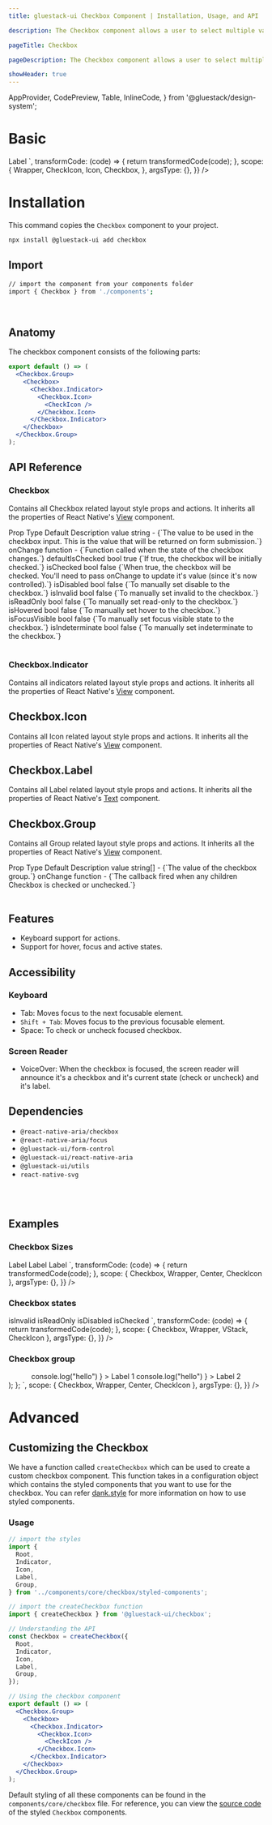 ```yaml
---
title: gluestack-ui Checkbox Component | Installation, Usage, and API

description: The Checkbox component allows a user to select multiple values from various options in a form.

pageTitle: Checkbox

pageDescription: The Checkbox component allows a user to select multiple values from various options in a form.

showHeader: true
---
```



<Meta title="components/Forms/Checkbox" />

  AppProvider,
  CodePreview,
  Table,
  InlineCode,
} from '@gluestack/design-system';


# Basic

<AppProvider>
  <CodePreview
    showComponentRenderer={true}
    showArgsController={false}
    metaData={{
      code: `
<Checkbox>
  <Checkbox.Indicator>
    <Checkbox.Icon>
        <Icon as={CheckIcon} />
    </Checkbox.Icon>
  </Checkbox.Indicator>
   <Checkbox.Label>Label</Checkbox.Label>
</Checkbox>
`,
      transformCode: (code) => {
        return transformedCode(code);
      },
      scope: {
        Wrapper,
        CheckIcon,
        Icon,
        Checkbox,
      },
      argsType: {},
    }}
  />
</AppProvider>
<br />

# Installation

This command copies the `Checkbox` component to your project.

```bash
npx install @gluestack-ui add checkbox
```

## Import

```bash
// import the component from your components folder
import { Checkbox } from './components';
```

<br />

## Anatomy

The checkbox component consists of the following parts:

```jsx
export default () => (
  <Checkbox.Group>
    <Checkbox>
      <Checkbox.Indicator>
        <Checkbox.Icon>
          <CheckIcon />
        </Checkbox.Icon>
      </Checkbox.Indicator>
    </Checkbox>
  </Checkbox.Group>
);
```

## API Reference

### Checkbox

Contains all Checkbox related layout style props and actions.
It inherits all the properties of React Native's [View](https://reactnative.dev/docs/view#props) component.

<AppProvider>
  <Table>
    <Table.THead>
      <Table.TR>
        <Table.TH>
          <Table.TText>Prop</Table.TText>
        </Table.TH>
        <Table.TH>
          <Table.TText>Type</Table.TText>
        </Table.TH>
        <Table.TH>
          <Table.TText>Default</Table.TText>
        </Table.TH>
        <Table.TH>
          <Table.TText>Description</Table.TText>
        </Table.TH>
      </Table.TR>
    </Table.THead>
    <Table.TBody>
      <Table.TR>
        <Table.TD>
          <Table.TText>
            <InlineCode>value</InlineCode>
          </Table.TText>
        </Table.TD>
        <Table.TD>
          <Table.TText>string</Table.TText>
        </Table.TD>
        <Table.TD>
          <Table.TText>-</Table.TText>
        </Table.TD>
        <Table.TD>
          <Table.TText>{`The value to be used in the checkbox input. This is the value that will be returned on form submission.`}</Table.TText>
        </Table.TD>
      </Table.TR>
      <Table.TR>
        <Table.TD>
          <Table.TText>
            <InlineCode>onChange</InlineCode>
          </Table.TText>
        </Table.TD>
        <Table.TD>
          <Table.TText>function</Table.TText>
        </Table.TD>
        <Table.TD>
          <Table.TText>-</Table.TText>
        </Table.TD>
        <Table.TD>
          <Table.TText>{`Function called when the state of the checkbox changes.`}</Table.TText>
        </Table.TD>
      </Table.TR>
      <Table.TR>
        <Table.TD>
          <Table.TText>
            <InlineCode>defaultIsChecked</InlineCode>
          </Table.TText>
        </Table.TD>
        <Table.TD>
          <Table.TText>bool</Table.TText>
        </Table.TD>
        <Table.TD>
          <Table.TText>true</Table.TText>
        </Table.TD>
        <Table.TD>
          <Table.TText>{`If true, the checkbox will be initially checked.`}</Table.TText>
        </Table.TD>
      </Table.TR>
      <Table.TR>
        <Table.TD>
          <Table.TText>
            <InlineCode>isChecked</InlineCode>
          </Table.TText>
        </Table.TD>
        <Table.TD>
          <Table.TText>bool</Table.TText>
        </Table.TD>
        <Table.TD>
          <Table.TText>false</Table.TText>
        </Table.TD>
        <Table.TD>
          <Table.TText>{`When true, the checkbox will be checked. You'll need to pass onChange to update it's value (since it's now controlled).`}</Table.TText>
        </Table.TD>
      </Table.TR>
      <Table.TR>
        <Table.TD>
          <Table.TText>
            <InlineCode>isDisabled</InlineCode>
          </Table.TText>
        </Table.TD>
        <Table.TD>
          <Table.TText>bool</Table.TText>
        </Table.TD>
        <Table.TD>
          <Table.TText>false</Table.TText>
        </Table.TD>
        <Table.TD>
          <Table.TText>{`To manually set disable to the checkbox.`}</Table.TText>
        </Table.TD>
      </Table.TR>
      <Table.TR>
        <Table.TD>
          <Table.TText>
            <InlineCode>isInvalid</InlineCode>
          </Table.TText>
        </Table.TD>
        <Table.TD>
          <Table.TText>bool</Table.TText>
        </Table.TD>
        <Table.TD>
          <Table.TText>false</Table.TText>
        </Table.TD>
        <Table.TD>
          <Table.TText>{`To manually set invalid to the checkbox.`}</Table.TText>
        </Table.TD>
      </Table.TR>
      <Table.TR>
        <Table.TD>
          <Table.TText>
            <InlineCode>isReadOnly</InlineCode>
          </Table.TText>
        </Table.TD>
        <Table.TD>
          <Table.TText>bool</Table.TText>
        </Table.TD>
        <Table.TD>
          <Table.TText>false</Table.TText>
        </Table.TD>
        <Table.TD>
          <Table.TText>{`To manually set read-only to the checkbox.`}</Table.TText>
        </Table.TD>
      </Table.TR>
      <Table.TR>
        <Table.TD>
          <Table.TText>
            <InlineCode>isHovered</InlineCode>
          </Table.TText>
        </Table.TD>
        <Table.TD>
          <Table.TText>bool</Table.TText>
        </Table.TD>
        <Table.TD>
          <Table.TText>false</Table.TText>
        </Table.TD>
        <Table.TD>
          <Table.TText>{`To manually set hover to the checkbox.`}</Table.TText>
        </Table.TD>
      </Table.TR>
      <Table.TR>
        <Table.TD>
          <Table.TText>
            <InlineCode>isFocusVisible</InlineCode>
          </Table.TText>
        </Table.TD>
        <Table.TD>
          <Table.TText>bool</Table.TText>
        </Table.TD>
        <Table.TD>
          <Table.TText>false</Table.TText>
        </Table.TD>
        <Table.TD>
          <Table.TText>
            {`To manually set focus visible state to the checkbox.`}
          </Table.TText>
        </Table.TD>
      </Table.TR>
      <Table.TR>
        <Table.TD>
          <Table.TText>
            <InlineCode>isIndeterminate</InlineCode>
          </Table.TText>
        </Table.TD>
        <Table.TD>
          <Table.TText>bool</Table.TText>
        </Table.TD>
        <Table.TD>
          <Table.TText>false</Table.TText>
        </Table.TD>
        <Table.TD>
          <Table.TText>
            {`To manually set indeterminate to the checkbox.`}
          </Table.TText>
        </Table.TD>
      </Table.TR>
    </Table.TBody>
  </Table>
</AppProvider>

### Checkbox.Indicator

Contains all indicators related layout style props and actions.
It inherits all the properties of React Native's [View](https://reactnative.dev/docs/view#props) component.

## Checkbox.Icon

Contains all Icon related layout style props and actions.
It inherits all the properties of React Native's [View](https://reactnative.dev/docs/view#props) component.

## Checkbox.Label

Contains all Label related layout style props and actions.
It inherits all the properties of React Native's [Text](https://reactnative.dev/docs/text#props) component.

## Checkbox.Group

Contains all Group related layout style props and actions.
It inherits all the properties of React Native's [View](https://reactnative.dev/docs/view#props) component.

<AppProvider>
  <Table>
    <Table.THead>
      <Table.TR>
        <Table.TH>
          <Table.TText>Prop</Table.TText>
        </Table.TH>
        <Table.TH>
          <Table.TText>Type</Table.TText>
        </Table.TH>
        <Table.TH>
          <Table.TText>Default</Table.TText>
        </Table.TH>
        <Table.TH>
          <Table.TText>Description</Table.TText>
        </Table.TH>
      </Table.TR>
    </Table.THead>
    <Table.TBody>
      <Table.TR>
        <Table.TD>
          <Table.TText>
            <InlineCode>value</InlineCode>
          </Table.TText>
        </Table.TD>
        <Table.TD>
          <Table.TText>string[]</Table.TText>
        </Table.TD>
        <Table.TD>
          <Table.TText>-</Table.TText>
        </Table.TD>
        <Table.TD>
          <Table.TText>{`The value of the checkbox group.`}</Table.TText>
        </Table.TD>
      </Table.TR>
      <Table.TR>
        <Table.TD>
          <Table.TText>
            <InlineCode>onChange</InlineCode>
          </Table.TText>
        </Table.TD>
        <Table.TD>
          <Table.TText>function</Table.TText>
        </Table.TD>
        <Table.TD>
          <Table.TText>-</Table.TText>
        </Table.TD>
        <Table.TD>
          <Table.TText>{`The callback fired when any children Checkbox is checked or unchecked.`}</Table.TText>
        </Table.TD>
      </Table.TR>
    </Table.TBody>
  </Table>
</AppProvider>

## Features

- Keyboard support for actions.
- Support for hover, focus and active states.

## Accessibility

### Keyboard

- Tab: Moves focus to the next focusable element.
- `Shift + Tab`: Moves focus to the previous focusable element.
- Space: To check or uncheck focused checkbox.

### Screen Reader

- VoiceOver: When the checkbox is focused, the screen reader will announce it's a checkbox and it's current state (check or uncheck) and it's label.

## Dependencies

- `@react-native-aria/checkbox`
- `@react-native-aria/focus`
- `@gluestack-ui/form-control`
- `@gluestack-ui/react-native-aria`
- `@gluestack-ui/utils`
- `react-native-svg`

<br />
<br />

## Examples

### Checkbox Sizes

<AppProvider>
  <CodePreview
    showComponentRenderer={true}
    showArgsController={false}
    metaData={{
      code: `
<Center>
  <Checkbox size="sm">
    <Checkbox.Indicator>
      <Checkbox.Icon>
        <CheckIcon />
      </Checkbox.Icon>
    </Checkbox.Indicator>
    <Checkbox.Label>Label</Checkbox.Label>
  </Checkbox>
  <Checkbox size="md">
    <Checkbox.Indicator>
      <Checkbox.Icon>
        <CheckIcon />
      </Checkbox.Icon>
    </Checkbox.Indicator>
    <Checkbox.Label>Label</Checkbox.Label>
  </Checkbox>
  <Checkbox size="lg">
    <Checkbox.Indicator>
      <Checkbox.Icon>
        <CheckIcon />
      </Checkbox.Icon>
    </Checkbox.Indicator>
    <Checkbox.Label>Label</Checkbox.Label>
  </Checkbox>
</Center>
`,
      transformCode: (code) => {
        return transformedCode(code);
      },
      scope: { Checkbox, Wrapper, Center, CheckIcon },
      argsType: {},
    }}
  />
</AppProvider>

### Checkbox states

<AppProvider>
  <CodePreview
    showComponentRenderer={true}
    showArgsController={false}
    metaData={{
      code: `
<VStack alignItems="$start">
  <Checkbox isInvalid={true}>
    <Checkbox.Indicator>
      <Checkbox.Icon>
        <CheckIcon />
      </Checkbox.Icon>
    </Checkbox.Indicator>
    <Checkbox.Label>isInvalid</Checkbox.Label>
  </Checkbox>
  <Checkbox isReadOnly={true}>
    <Checkbox.Indicator>
      <Checkbox.Icon>
        <CheckIcon />
      </Checkbox.Icon>
    </Checkbox.Indicator>
    <Checkbox.Label>isReadOnly</Checkbox.Label>
  </Checkbox>
  <Checkbox isDisabled={true}>
    <Checkbox.Indicator>
      <Checkbox.Icon>
        <CheckIcon />
      </Checkbox.Icon>
    </Checkbox.Indicator>
    <Checkbox.Label>isDisabled</Checkbox.Label>
  </Checkbox>
  <Checkbox isChecked={true}>
    <Checkbox.Indicator>
      <Checkbox.Icon>
        <CheckIcon />
      </Checkbox.Icon>
    </Checkbox.Indicator>
    <Checkbox.Label>isChecked</Checkbox.Label>
  </Checkbox>
</VStack>
`,
      transformCode: (code) => {
        return transformedCode(code);
      },
      scope: { Checkbox, Wrapper, VStack, CheckIcon },
      argsType: {},
    }}
  />
</AppProvider>

### Checkbox group

<AppProvider>
  <CodePreview
    showComponentRenderer={true}
    showArgsController={false}
    metaData={{
      code: `
function CheckboxExample(){
  const [values, setValues] = React.useState([]);
  return (
    <Wrapper>
      <Center>
        <Checkbox.Group
          value={values}
          onChange={setValues}
        >
          <Checkbox
           isDisabled={true}
            value="Label 1"
            aria-label="Label 1"
            accessibilityLabel="Checkbox"
            onChange={(isSelected) =>
            console.log("hello")
            }
          >
            <Checkbox.Indicator>
              <Checkbox.Icon>
                <CheckIcon />
              </Checkbox.Icon>
            </Checkbox.Indicator>
            <Checkbox.Label>Label 1</Checkbox.Label>
          </Checkbox>
          <Checkbox
            aria-label="Label 2"
            value="Label 2"
            accessibilityLabel="Checkbox"
            onChange={(isSelected) =>console.log("hello")
            }
          >
            <Checkbox.Indicator>
              <Checkbox.Icon>
                <CheckIcon />
              </Checkbox.Icon>
            </Checkbox.Indicator>
            <Checkbox.Label>Label 2</Checkbox.Label>
          </Checkbox>
        </Checkbox.Group>
      </Center>
    </Wrapper>
  );
};
`,
      scope: { Checkbox, Wrapper, Center, CheckIcon },
      argsType: {},
    }}
  />
</AppProvider>

<br />

# Advanced

## Customizing the Checkbox

We have a function called `createCheckbox` which can be used to create a custom checkbox component. This function takes in a configuration object which contains the styled components that you want to use for the checkbox. You can refer [dank.style](https://dank.style/) for more information on how to use styled components.

### Usage

```jsx
// import the styles
import {
  Root,
  Indicator,
  Icon,
  Label,
  Group,
} from '../components/core/checkbox/styled-components';

// import the createCheckbox function
import { createCheckbox } from '@gluestack-ui/checkbox';

// Understanding the API
const Checkbox = createCheckbox({
  Root,
  Indicator,
  Icon,
  Label,
  Group,
});

// Using the checkbox component
export default () => (
  <Checkbox.Group>
    <Checkbox>
      <Checkbox.Indicator>
        <Checkbox.Icon>
          <CheckIcon />
        </Checkbox.Icon>
      </Checkbox.Indicator>
    </Checkbox>
  </Checkbox.Group>
);
```

Default styling of all these components can be found in the `components/core/checkbox` file. For reference, you can view the [source code](https://github.com/gluestack/gluestack-ui/blob/development/example/storybook/src/components/Checkbox/index.tsx) of the styled `Checkbox` components.
